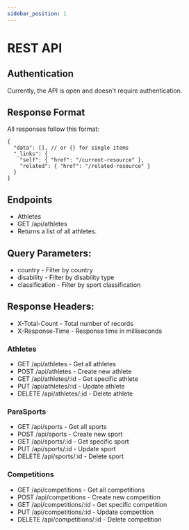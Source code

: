 ---
sidebar_position: 1
---

# REST API

## Authentication
Currently, the API is open and doesn't require authentication.

## Response Format
All responses follow this format:
```
{
  "data": [], // or {} for single items
  "_links": {
    "self": { "href": "/current-resource" },
    "related": { "href": "/related-resource" }
  }
}
```
## Endpoints
- Athletes
- GET /api/athletes
- Returns a list of all athletes.
## Query Parameters:
- country - Filter by country
- disability - Filter by disability type
- classification - Filter by sport classification
## Response Headers:
- X-Total-Count - Total number of records
- X-Response-Time - Response time in milliseconds


### Athletes
- GET /api/athletes - Get all athletes
- POST /api/athletes - Create new athlete
- GET /api/athletes/:id - Get specific athlete
- PUT /api/athletes/:id - Update athlete
- DELETE /api/athletes/:id - Delete athlete

### ParaSports
- GET /api/sports - Get all sports
- POST /api/sports - Create new sport
- GET /api/sports/:id - Get specific sport
- PUT /api/sports/:id - Update sport
- DELETE /api/sports/:id - Delete sport

### Competitions
- GET /api/competitions - Get all competitions
- POST /api/competitions - Create new competition
- GET /api/competitions/:id - Get specific competition
- PUT /api/competitions/:id - Update competition
- DELETE /api/competitions/:id - Delete competition
